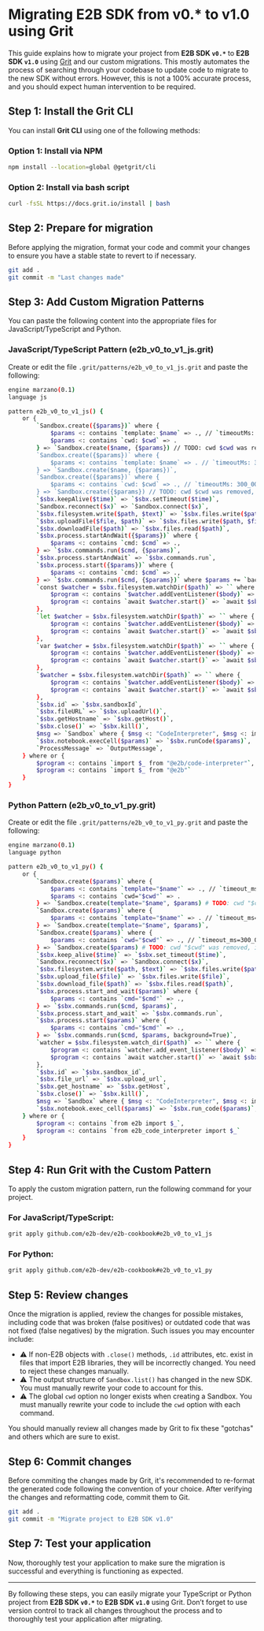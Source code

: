 # Migrating E2B SDK from v0.* to v1.0 using Grit

This guide explains how to migrate your project from **E2B SDK `v0.*`** to **E2B SDK `v1.0`** using [Grit](https://www.grit.io/) and our custom migrations.
This mostly automates the process of searching through your codebase to update code to migrate to the new SDK without errors. However, this is not a 100% accurate process, and you should expect human intervention to be required.

## Step 1: Install the Grit CLI

You can install **Grit CLI** using one of the following methods:

### Option 1: Install via NPM

```bash
npm install --location=global @getgrit/cli
```

### Option 2: Install via bash script

```bash
curl -fsSL https://docs.grit.io/install | bash
```

## Step 2: Prepare for migration

Before applying the migration, format your code and commit your changes to ensure you have a stable state to revert to if necessary.

```bash
git add .
git commit -m "Last changes made"
```

## Step 3: Add Custom Migration Patterns

You can paste the following content into the appropriate files for JavaScript/TypeScript and Python.

### JavaScript/TypeScript Pattern (e2b_v0_to_v1_js.grit)

Create or edit the file `.grit/patterns/e2b_v0_to_v1_js.grit` and paste the following:

```bash
engine marzano(0.1)
language js

pattern e2b_v0_to_v1_js() {
    or {
        `Sandbox.create({$params})` where {
            $params <: contains `template: $name` => ., // `timeoutMs: 300_000`,
            $params <: contains `cwd: $cwd` => .
        } => `Sandbox.create($name, {$params}) // TODO: cwd $cwd was removed, it can't be set on sbx anymore`,
        `Sandbox.create({$params})` where {
            $params <: contains `template: $name` => . // `timeoutMs: 300_000`
        } => `Sandbox.create($name, {$params})`,
        `Sandbox.create({$params})` where {
            $params <: contains `cwd: $cwd` => ., // `timeoutMs: 300_000`,
        } => `Sandbox.create({$params}) // TODO: cwd $cwd was removed, it can't be set on sbx anymore`,
        `$sbx.keepAlive($time)` => `$sbx.setTimeout($time)`,
        `Sandbox.reconnect($x)` => `Sandbox.connect($x)`,
        `$sbx.filesystem.write($path, $text)` => `$sbx.files.write($path, $text)`,
        `$sbx.uploadFile($file, $path)` => `$sbx.files.write($path, $file)`,
        `$sbx.downloadFile($path)` => `$sbx.files.read($path)`,
        `$sbx.process.startAndWait({$params})` where {
            $params <: contains `cmd: $cmd` => .,
        } => `$sbx.commands.run($cmd, {$params)`,
        `$sbx.process.startAndWait` => `$sbx.commands.run`,
        `$sbx.process.start({$params})` where {
            $params <: contains `cmd: $cmd` => .,
        } => `$sbx.commands.run($cmd, {$params})` where $params += `backgrund: true`,
        `const $watcher = $sbx.filesystem.watchDir($path)` => `` where {
            $program <: contains `$watcher.addEventListener($body)` => .,
            $program <: contains `await $watcher.start()` => `await $sbx.files.watchDir($path, $body)`
        },
        `let $watcher = $sbx.filesystem.watchDir($path)` => `` where {
            $program <: contains `$watcher.addEventListener($body)` => .,
            $program <: contains `await $watcher.start()` => `await $sbx.files.watchDir($path, $body)`
        },
        `var $watcher = $sbx.filesystem.watchDir($path)` => `` where {
            $program <: contains `$watcher.addEventListener($body)` => .,
            $program <: contains `await $watcher.start()` => `await $sbx.files.watchDir($path, $body)`
        },
        `$watcher = $sbx.filesystem.watchDir($path)` => `` where {
            $program <: contains `$watcher.addEventListener($body)` => .,
            $program <: contains `await $watcher.start()` => `await $sbx.files.watchDir($path, $body)`
        },
        `$sbx.id` => `$sbx.sandboxId`,
        `$sbx.fileURL` => `$sbx.uploadUrl()`,
        `$sbx.getHostname` => `$sbx.getHost()`,
        `$sbx.close()` => `$sbx.kill()`,
        $msg => `Sandbox` where { $msg <: "CodeInterpreter", $msg <: imported_from(`"@e2b/code-interpreter"`) },
        `$sbx.notebook.execCell($params)` => `$sbx.runCode($params)`,
        `ProcessMessage` => `OutputMessage`,
    } where or {
        $program <: contains `import $_ from "@e2b/code-interpreter"`,
        $program <: contains `import $_ from "@e2b"`
    }
}
```

### Python Pattern (e2b_v0_to_v1_py.grit)

Create or edit the file `.grit/patterns/e2b_v0_to_v1_py.grit` and paste the following:

```bash
engine marzano(0.1)
language python

pattern e2b_v0_to_v1_py() {
    or {
        `Sandbox.create($params)` where {
            $params <: contains `template="$name"` => ., // `timeout_ms=300_000`,
            $params <: contains `cwd="$cwd"` => .
        } => `Sandbox.create(template="$name", $params) # TODO: cwd "$cwd" was removed, it can't be set on sbx anymore`,
        `Sandbox.create($params)` where {
            $params <: contains `template="$name"` => . // `timeout_ms=300_000`
        } => `Sandbox.create(template="$name", $params)`,
        `Sandbox.create($params)` where {
            $params <: contains `cwd="$cwd"` => ., // `timeout_ms=300_000`,
        } => `Sandbox.create($params) # TODO: cwd "$cwd" was removed, it can't be set on sbx anymore`,
        `$sbx.keep_alive($time)` => `$sbx.set_timeout($time)`,
        `Sandbox.reconnect($x)` => `Sandbox.connect($x)`,
        `$sbx.filesystem.write($path, $text)` => `$sbx.files.write($path, $text)`,
        `$sbx.upload_file($file)` => `$sbx.files.write($file)`,
        `$sbx.download_file($path)` => `$sbx.files.read($path)`,
        `$sbx.process.start_and_wait($params)` where {
            $params <: contains `cmd="$cmd"` => .,
        } => `$sbx.commands.run($cmd, $params)`,
        `$sbx.process.start_and_wait` => `$sbx.commands.run`,
        `$sbx.process.start($params)` where {
            $params <: contains `cmd="$cmd"` => .,
        } => `$sbx.commands.run($cmd, $params, background=True)`,
        `watcher = $sbx.filesystem.watch_dir($path)` => `` where {
            $program <: contains `watcher.add_event_listener($body)` => .,
            $program <: contains `await watcher.start()` => `await $sbx.files.watch_dir($path, $body)`
        },
        `$sbx.id` => `$sbx.sandbox_id`,
        `$sbx.file_url` => `$sbx.upload_url`,
        `$sbx.get_hostname` => `$sbx.getHost`,
        `$sbx.close()` => `$sbx.kill()`,
        $msg => `Sandbox` where { $msg <: "CodeInterpreter", $msg <: imported_from(`e2b_code_interpreter`) },
        `$sbx.notebook.exec_cell($params)` => `$sbx.run_code($params)`,
    } where or {
        $program <: contains `from e2b import $_`,
        $program <: contains `from e2b_code_interpreter import $_`
    }
}
```

## Step 4: Run Grit with the Custom Pattern

To apply the custom migration pattern, run the following command for your project.

### For JavaScript/TypeScript:

```bash
grit apply github.com/e2b-dev/e2b-cookbook#e2b_v0_to_v1_js
```

### For Python:

```bash
grit apply github.com/e2b-dev/e2b-cookbook#e2b_v0_to_v1_py
```

## Step 5: Review changes

Once the migration is applied, review the changes for possible mistakes, including code that was broken (false positives) or outdated code that was not fixed (false negatives) by the migration. Such issues you may encounter include:

- ⚠️ If non-E2B objects with `.close()` methods, `.id` attributes, etc. exist in files that import E2B libraries, they will be incorrectly changed. You need to reject these changes manually.
- ⚠️ The output structure of `Sandbox.list()` has changed in the new SDK. You must manually rewrite your code to account for this.
- ⚠️ The global `cwd` option no longer exists when creating a Sandbox. You must manually rewrite your code to include the `cwd` option with each command.

You should manually review all changes made by Grit to fix these "gotchas" and others which are sure to exist.

## Step 6: Commit changes

Before commiting the changes made by Grit, it's recommended to re-format the generated code following the convention of your choice. After verifying the changes and reformatting code, commit them to Git.

```bash
git add .
git commit -m "Migrate project to E2B SDK v1.0"
```

## Step 7: Test your application

Now, thoroughly test your application to make sure the migration is successful and everything is functioning as expected.

---

By following these steps, you can easily migrate your TypeScript or Python project from **E2B SDK `v0.*`** to **E2B SDK `v1.0`** using Grit. Don’t forget to use version control to track all changes throughout the process and to thoroughly test your application after migrating.
